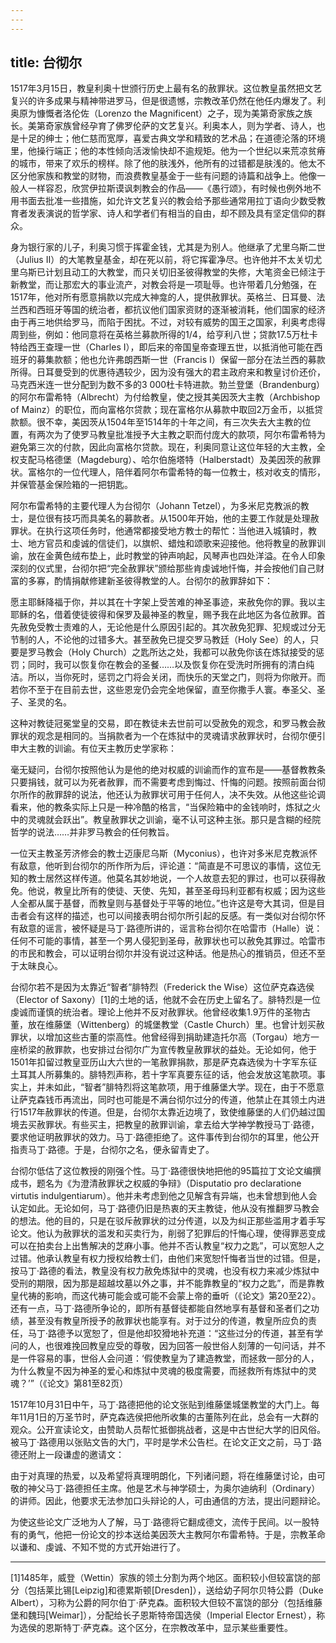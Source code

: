 ```yaml
---
---
---
```

title: 台彻尔
---




1517年3月15日，教皇利奥十世颁行历史上最有名的赦罪状。这位教皇虽然把文艺复兴的许多成果与精神带进罗马，但是很遗憾，宗教改革仍然在他任内爆发了。利奥原为慷慨者洛伦佐（Lorenzo the Magnificent）之子，现为美第奇家族之族长。美第奇家族曾经孕育了佛罗伦萨的文艺复兴。利奥本人，则为学者、诗人，也是十足的绅士；他仁慈而宽厚，喜爱古典文学和精致的艺术品；在道德沦落的环境里，他操行端正；他的本性倾向活泼愉快却不逾规矩。他为一个世纪以来荒凉贫瘠的城市，带来了欢乐的榜样。除了他的肤浅外，他所有的过错都是肤浅的。他太不区分他家族和教堂的财物，而浪费教皇基金于一些有问题的诗篇和战争上。他像一般人一样容忍，欣赏伊拉斯谟讽刺教会的作品——《愚行颂》，有时候也例外地不用书面去批准一些措施，如允许文艺复兴的教会给予那些通常用拉丁语向少数受教育者发表演说的哲学家、诗人和学者们有相当的自由，却不顾及具有坚定信仰的群众。

身为银行家的儿子，利奥习惯于挥霍金钱，尤其是为别人。他继承了尤里乌斯二世（Julius Ⅱ）的大笔教皇基金，却在死以前，将它挥霍净尽。也许他并不太关切尤里乌斯已计划且动工的大教堂，而只关切旧圣彼得教堂的失修，大笔资金已倾注于新教堂，而让那宏大的事业流产，对教会将是一项耻辱。也许带着几分勉强，在1517年，他对所有愿意捐款以完成大神龛的人，提供赦罪状。英格兰、日耳曼、法兰西和西班牙等国的统治者，都抗议他们国家资财的逐渐被消耗，他们国家的经济由于再三地供给罗马，而陷于困扰。不过，对较有威势的国王之国家，利奥考虑得周到些，例如：他同意将在英格兰募款所得的1/4，给亨利八世；贷款17.5万杜卡特给西王查理一世（Charles Ⅰ），即后来的帝国皇帝查理五世，以抵消他可能在西班牙的募集款额；他也允许弗朗西斯一世（Francis Ⅰ）保留一部分在法兰西的募款所得。日耳曼受到的优惠待遇较少，因为没有强大的君主政府来和教皇讨价还价，马克西米连一世分配到为数不多的3 000杜卡特进款。勃兰登堡（Brandenburg）的阿尔布雷希特（Albrecht）为付给教皇，使之授其美因茨大主教（Archbishop of Mainz）的职位，而向富格尔贷款；现在富格尔从募款中取回2万金币，以抵贷款额。很不幸，美因茨从1504年至1514年的十年之间，有三次失去大主教的位置，有两次为了使罗马教皇批准授予大主教之职而付庞大的款项，阿尔布雷希特为避免第三次的付款，因此向富格尔贷款。现在，利奥同意让这位年轻的大主教，全权支配马格德堡（Magdeburg）、哈尔伯施塔特（Halberstadt）及美因茨的赦罪状。富格尔的一位代理人，陪伴着阿尔布雷希特的每一位教士，核对收支的情形，并保管基金保险箱的一把钥匙。

阿尔布雷希特的主要代理人为台彻尔（Johann Tetzel），为多米尼克教派的教士，是位很有技巧而具美名的募款者。从1500年开始，他的主要工作就是处理赦罪状。在执行这项任务时，他通常都接受地方教士的帮忙：当他进入城镇时，教士、地方官员和虔诚的信徒们，以旗帜、蜡烛和颂歌来迎接他。他将教皇的赦罪训谕，放在金黄色绒布垫上，此时教堂的钟声响起，风琴声也四处洋溢。在令人印象深刻的仪式里，台彻尔把“完全赦罪状”颁给那些肯虔诚地忏悔，并会按他们自己财富的多寡，酌情捐献修建新圣彼得教堂的人。台彻尔的赦罪辞如下：

愿主耶稣降福于你，并以其在十字架上受苦难的神圣事迹，来赦免你的罪。我以主耶稣的名，借着使徒彼得和保罗及最神圣的教皇，赐予我在此地区为各位赦罪。首先赦免受教士责难的人，无论他是什么原因引起的。其次赦免犯罪、犯规或过分无节制的人，不论他的过错多大。甚至赦免已提交罗马教廷（Holy See）的人，只要是罗马教会（Holy Church）之匙所达之处，我都可以赦免你该在炼狱接受的惩罚；同时，我可以恢复你在教会的圣餐……以及恢复你在受洗时所拥有的清白纯洁。所以，当你死时，惩罚之门将会关闭，而快乐的天堂之门，则将为你敞开。而若你不至于在目前去世，这些恩宠仍会完全地保留，直至你撒手人寰。奉圣父、圣子、圣灵的名。



这种对教徒冠冕堂皇的交易，即在教徒未去世前可以受赦免的观念，和罗马教会赦罪状的观念是相同的。当捐款者为一个在炼狱中的灵魂请求赦罪状时，台彻尔便引申大主教的训谕。有位天主教历史学家称：

毫无疑问，台彻尔按照他认为是他的绝对权威的训谕而作的宣布是——基督教教条只要捐钱，就可以为死者赦罪，而不需要考虑到悔过、忏悔的问题。按照前面台彻尔所作的赦罪辞的说法，他还认为赦罪状可用于任何人，决不失效。从他这些论调看来，他的教条实际上只是一种冷酷的格言，“当保险箱中的金钱响时，炼狱之火中的灵魂就会跃出”。教皇赦罪状之训谕，毫不认可这种主张。那只是含糊的经院哲学的说法……并非罗马教会的任何教旨。



一位天主教圣芳济修会的教士迈康尼乌斯（Myconius），也许对多米尼克教派怀有敌意，他听到台彻尔的所作所为后，评论道：“简直是不可思议的事情，这位无知的教士居然这样传道。他莫名其妙地说，一个人故意去犯的罪过，也可以获得赦免。他说，教皇比所有的使徒、天使、先知，甚至圣母玛利亚都有权威；因为这些人全都从属于基督，而教皇则与基督处于平等的地位。”也许这是夸大其词，但是目击者会有这样的描述，也可以间接表明台彻尔所引起的反感。有一类似对台彻尔怀有敌意的谣言，被怀疑是马丁·路德所讲的，谣言称台彻尔在哈雷市（Halle）说：任何不可能的事情，甚至一个男人侵犯到圣母，赦罪状也可以赦免其罪过。哈雷市的市民和教会，可以证明台彻尔并没有说过这种话。他是热心的推销员，但还不至于太昧良心。

台彻尔若不是因为太靠近“智者”腓特烈（Frederick the Wise）这位萨克森选侯（Elector of Saxony）[1]的土地的话，他就不会在历史上留名了。腓特烈是一位虔诚而谨慎的统治者。理论上他并不反对赦罪状。他曾经收集1.9万件的圣物古董，放在维藤堡（Wittenberg）的城堡教堂（Castle Church）里。也曾计划买赦罪状，以增加这些古董的崇高性。他曾经得到捐助建造托尔高（Torgau）地方一座桥梁的赦罪款，也安排过台彻尔广为宣传教皇赦罪状的益处。无论如何，他于1501年扣留过教皇亚历山大六世的一笔赦罪捐款，那是萨克森选侯为十字军东征土耳其人所募集的。腓特烈声称，若十字军真要东征的话，他会发放这笔款项。事实上，并未如此，“智者”腓特烈将这笔款项，用于维藤堡大学。现在，由于不愿意让萨克森钱币再流出，同时也可能是不满台彻尔过分的传道，他禁止在其领土内进行1517年赦罪状的传道。但是，台彻尔太靠近边境了，致使维藤堡的人们仍越过国境去买赦罪状。有些买主，把教皇的赦罪训谕，拿去给大学神学教授马丁·路德，要求他证明赦罪状的效力。马丁·路德拒绝了。这件事传到台彻尔的耳里，他公开指责马丁·路德。于是，台彻尔之名，便永留青史了。

台彻尔低估了这位教授的刚强个性。马丁·路德很快地把他的95篇拉丁文论文编撰成书，题名为《为澄清赦罪状之权威的争辩》（Disputatio pro declaratione virtutis indulgentiarum）。他并未考虑到他之见解含有异端，也未曾想到他人会认定如此。无论如何，马丁·路德仍旧是热衷的天主教徒，他从没有推翻罗马教会的想法。他的目的，只是在驳斥赦罪状的过分传道，以及为纠正那些滥用才着手写论文。他认为赦罪状的滥发和买卖行为，削弱了犯罪后的忏悔心理，使得罪恶变成可以在拍卖台上出售解决的芝麻小事。他并不否认教皇“权力之匙”，可以宽恕人之过错。他承认教皇有权力授权给教士们，由他们来宽恕忏悔者当世的过错。但是，按马丁·路德的看法，教皇没有权力赦免炼狱中的灵魂，也没有权力来减少炼狱中受刑的期限，因为那是超越坟墓以外之事，并不能靠教皇的“权力之匙”，而是靠教皇代祷的影响，而这代祷可能会或可能不会蒙上帝的垂听（《论文》第20至22）。还有一点，马丁·路德所争论的，即所有基督徒都能自然地享有基督和圣者们之功绩，甚至没有教皇所授予的赦罪状也能享有。对于过分的传道，教皇所应负的责任，马丁·路德予以宽恕了，但是他却狡猾地补充道：“这些过分的传道，甚至有学问的人，也很难挽回教皇应受的尊敬，因为回答一般世俗人刻薄的一句问话，并不是一件容易的事，世俗人会问道：‘假使教皇为了建造教堂，而拯救一部分的人，为什么教皇不因为神圣的爱心和炼狱中灵魂的极度需要，而拯救所有炼狱中的灵魂？’”（《论文》第81至82页）

1517年10月31日中午，马丁·路德把他的论文张贴到维藤堡城堡教堂的大门上。每年11月1日的万圣节时，萨克森选侯把他所收集的古董陈列在此，总会有一大群的观众。公开宣读论文，由赞助人员帮忙抵御挑战者，这是中古世纪大学的旧风俗。被马丁·路德用以张贴文告的大门，平时是学术公告栏。在论文正文之前，马丁·路德还附上一段谦虚的邀请文：

由于对真理的热爱，以及希望将真理明朗化，下列诸问题，将在维藤堡讨论，由可敬的神父马丁·路德担任主席。他是艺术与神学硕士，为奥尔迪纳利（Ordinary）的讲师。因此，他要求无法参加口头辩论的人，可由通信的方法，提出问题辩论。



为使这些论文广泛地为人了解，马丁·路德将它翻成德文，流传于民间。以一股特有的勇气，他把一份论文的抄本送给美因茨大主教阿尔布雷希特。于是，宗教革命以谦和、虔诚、不知不觉的方式开始进行了。



* * *



[1]1485年，威登（Wettin）家族的领土分割为两个地区。面积较小但较富饶的部分（包括莱比锡[Leipzig]和德累斯顿[Dresden]），送给幼子阿尔贝特公爵（Duke Albert），习称为公爵的阿尔伯丁·萨克森。面积较大但较不富饶的部分（包括维藤堡和魏玛[Weimar]），分配给长子恩斯特帝国选侯（Imperial Elector Ernest），称为选侯的恩斯特丁·萨克森。这个区分，在宗教改革中，显示某些重要性。